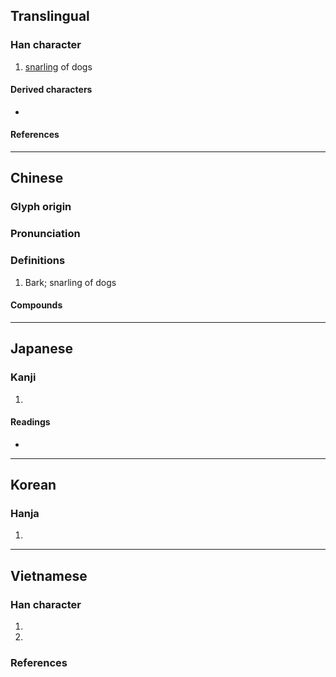 {{character info}}
==Translingual==

===Han character===
{{Han char|rn=94|rad=犬|as=07|sn=10|canj=KHYMR|four=40261|ids=⿰犭言}}

# [[snarling]] of dogs

====Derived characters====
* {{l|mul|[[獄]], [[𤢰]]}}

====References====
{{Han ref|kx=0711.320|dkj=20430|dj=1124.010|hdz=21350.040|uh=72FA}}

----

==Chinese==
{{zh-forms}}

===Glyph origin===
{{Han etym}}

===Pronunciation===
{{zh-pron
|m=yín
|c=ngan4
|mc=y
|oc=y
|cat=
}}

===Definitions===
{{zh-hanzi}}

# Bark; snarling of dogs

====Compounds====
{{zh-der|狺狺}}

----

==Japanese==

===Kanji===
{{ja-kanji|grade=|rs=犬07}}

# {{rfdef|ja|sort=犬07}}

====Readings====
* {{ja-readings|on=[[げん]] (gen), [[ごん]] (gon)|kun=}}

----

==Korean==

===Hanja===
{{ko-hanja|hangeul=은|eumhun=|rv=eun|mr=ŭn|y=un}}

# {{rfdef|ko|sort=犬07}}

----

==Vietnamese==

===Han character===
{{vi-readings|rs=犬07
|hanviet=ngân-gdhn;tvctdhv;hvttd;tchvtd
|phienthiet=
|nom=ngân-gdhn, ngan-tdcntd
}}

# {{han tu form of|ngân|snarling, barking of dogs}}
# {{nom form of|ngan|[[Muscovy duck]]}}

===References===
<references/>